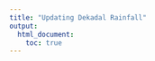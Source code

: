 ```yaml
---
title: "Updating Dekadal Rainfall"
output:
  html_document:
    toc: true
---
```


<!--
image dir /images/merging_data/update_dekadal_rainfall
-->
